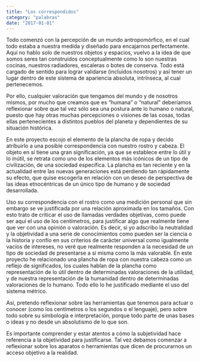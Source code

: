 ```yaml
---
title: "Los correspondidos"
category: "palabras"
date: "2017-01-01"
---
```


Todo comenzó con la percepción de un mundo antropomórfico, en el cual todo estaba a nuestra medida y diseñado para encajarnos perfectamente. Aquí no hablo solo de nuestros objetos y espacios, vuelvo a la idea de que somos seres tan construidos conceptualmente como lo son nuestras cocinas, nuestros radiadores, escaleras o botes de conserva. Todo está cargado de sentido para lograr validarse (incluidos nosotros) y así tener un lugar dentro de este sistema de apariencia absoluta, intrínseca, al cual pertenecemos.

Por ello, cualquier valoración que tengamos del mundo y de nosotros mismos, por mucho que creamos que es “humana” o “natural” deberíamos reflexionar sobre que tal vez sólo sea una postura ante lo humano o natural, puesto que hay otras muchas percepciones o visiones de las cosas, todas ellas pertenecientes a distintos pueblos del planeta y dependientes de su situación histórica.

En este proyecto escojo el elemento de la plancha de ropa y decido atribuirlo a una posible correspondencia con nuestro rostro y cabeza. El objeto en sí tiene una gran significación, ya que se establece entre lo útil y lo inútil, se retrata como uno de los elementos más icónicos de un tipo de civilización, de una sociedad específica. La plancha es tan reciente y en la actualidad entre las nuevas generaciones está perdiendo tan rápidamente su efecto, que quise escogerla en relación con un deseo de perspectiva de las ideas etnocéntricas de un único tipo de humano y de sociedad desarrollada.

Uso su correspondencia con el rostro como una medición personal que sin embargo se ve justificada por una relación aproximada en los tamaños. Con esto trato de criticar el uso de llamadas verdades objetivas, como puede ser aquí el uso de los centímetros, para justificar algo que realmente tiene que ver con una opinión o valoración. Es decir, si yo adscribo la neutralidad y la objetividad a una serie de conocimientos como pueden ser la ciencia o la historia y confío en sus criterios de carácter universal como igualmente vacíos de intereses, no veré que realmente responden a la necesidad de un tipo de sociedad de presentarse a sí misma como la más valorable. En este proyecto he relacionado una plancha de ropa con nuestra cabeza como un reflejo de significados, los cuales hablan de la plancha como representación de lo útil dentro de determinadas valoraciones de la utilidad, y de nuestra representación de la humanidad dentro de determinadas valoraciones de lo humano. Todo ello lo he justificado mediante el uso del sistema métrico.

Así, pretendo reflexionar sobre las herramientas que tenemos para actuar o conocer (como los centímetros o los segundos o el lenguaje), pero sobre todo sobre su simbología e interpretación, porque todo parte de unas bases o ideas y no desde un absolutismo de lo que son.

Es importante comprender y estar atentos a cómo la subjetividad hace referencia a la objetividad para justificarse. Tal vez debamos comenzar a reflexionar sobre los aparatos o herramientas que dicen de procurarnos un acceso objetivo a la realidad.